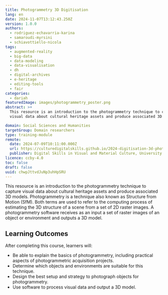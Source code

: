 ```yaml
---
title: Photogrammetry 3D Digitisation
lang: en
date: 2024-11-07T13:12:43.250Z
version: 1.0.0
authors:
  - rodriguez-echavarria-karina
  - samaroudi-myrsini
  - schiavottiello-nicola
tags:
  - augmented-reality
  - big-data
  - data-modeling
  - data-visualisation
  - dh
  - digital-archives
  - e-heritage
  - editing-tools
  - fair
categories:
  - dariah
featuredImage: images/photogrammetry_poster.png
abstract: >+
  This resource is an introduction to the photogrammetry technique to capture
  visual data about cultural heritage assets and produce associated 3D models.

domain: Social Sciences and Humanities
targetGroup: Domain researchers
type: training-module
remote:
  date: 2024-07-09T10:11:00.000Z
  url: https://culturedigitalskills.github.io/2024-digitisation-3d-photogrammetry/
  publisher: Digital Skills in Visual and Material Culture, University of Brighton
licence: ccby-4.0
toc: false
draft: false
uuid: chwpJttvdJuNp3uhHpSRU
---
```


This resource is an introduction to the photogrammetry technique to capture visual data about cultural heritage assets and produce associated 3D models. Photogrammetry is a technique also known as Structure from Motion (SfM). Both terms are used to refer to the computing process of estimating the 3D structure of a scene from a set of 2D raster images. A photogrammetry software receives as an input a set of raster images of an object or environment and outputs a 3D model.

## **Learning Outcomes**

After completing this course, learners will:

- Be able to explain the basics of photogrammetry, including practical aspects of photogrammetric acquisition projects.
- Determine which objects and environments are suitable for this technique.
- Design the best setup and strategy to photograph objects for photogrammetry.
- Use software to process visual data and output a 3D model.

<ExternalResource title="Interested in learning more?" subtitle="Check out the tutorial Photogrammetry 3D Digitisation" url="https://culturedigitalskills.github.io/2024-digitisation-3d-photogrammetry/" />
